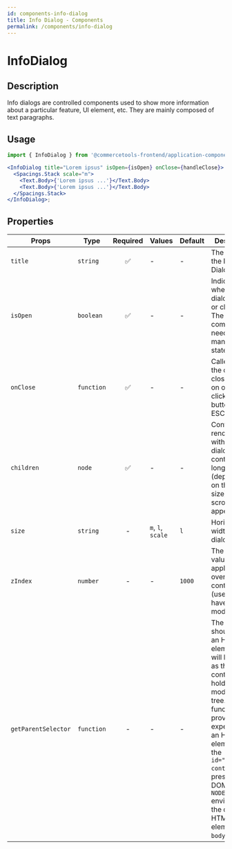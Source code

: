 ```yaml
---
id: components-info-dialog
title: Info Dialog - Components
permalink: /components/info-dialog
---
```


# InfoDialog


<InfoDialogExample />

## Description

Info dialogs are controlled components used to show more information about a particular feature, UI element, etc. They are mainly composed of text paragraphs.

## Usage

```jsx
import { InfoDialog } from '@commercetools-frontend/application-components';

<InfoDialog title="Lorem ipsus" isOpen={isOpen} onClose={handleClose}>
  <Spacings.Stack scale="m">
    <Text.Body>{'Lorem ipsus ...'}</Text.Body>
    <Text.Body>{'Lorem ipsus ...'}</Text.Body>
  </Spacings.Stack>
</InfoDialog>;
```

## Properties

| Props               | Type       | Required | Values            | Default | Description                                                                                                                                                                                                                                                                                                 |
| ------------------- | ---------- | :------: | ----------------- | ------- | ----------------------------------------------------------------------------------------------------------------------------------------------------------------------------------------------------------------------------------------------------------------------------------------------------------- |
| `title`             | `string`   |    ✅    | -                 | -       | The title of the Info Dialog                                                                                                                                                                                                                                                                                |
| `isOpen`            | `boolean`  |    ✅    | -                 | -       | Indicates whether the dialog is open or closed. The parent component needs to manage this state                                                                                                                                                                                                             |
| `onClose`           | `function` |    ✅    | -                 | -       | Called when the dialog closes (click on overlay, click on close button, press ESC)                                                                                                                                                                                                                          |
| `children`          | `node`     |    ✅    | -                 | -       | Content rendered within the dialog. If the content is long in height (depending on the screen size) a scrollbar will appear                                                                                                                                                                                 |
| `size`              | `string`   |    -     | `m`, `l`, `scale` | `l`     | Horizontal width of the dialog card                                                                                                                                                                                                                                                                         |
| `zIndex`            | `number`   |    -     | -                 | `1000`  | The `z-index` value to be applied to the overlay container (useful if you have stacking modals)                                                                                                                                                                                                             |
| `getParentSelector` | `function` |    -     | -                 | -       | The function should return an HTML element that will be used as the parent container to hold the modal DOM tree. If no function is provided, it's expected that an HTML element with the `id="parent-container"` is present in the DOM. In `NODE_ENV=test` environment, the default HTML element is `body`. |
